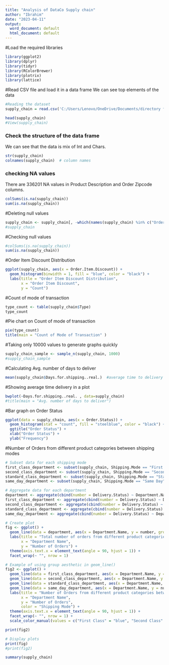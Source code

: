 ---
title: "Analysis of DataCo Supply chain"
author: "Ibrahim"
date: "2023-04-11"
output:
  word_document: default
  html_document: default
---


#Load the required libraries
```{r}
library(ggplot2)
library(dplyr)
library(tidyr)
library(RColorBrewer)
library(plotrix)
library(lattice)
```

#Read CSV file and load it in a data frame
We can see top elements of the data
```{r}
#Reading the dataset
supply_chain = read.csv('C:/Users/Lenovo/OneDrive/Documents/directory files/DataCoSupplyChainDataset.csv')

head(supply_chain)
#View(supply_chain)
```

### Check the structure of the data frame
We can see that the data is mix of Int and Chars.
```{r}
str(supply_chain)
colnames(supply_chain)  # column names
```

### checking NA values
There are 336201 NA values in Product Description and 
Order Zipcode columns.
```{r}
colSums(is.na(supply_chain))
sum(is.na(supply_chain))

```
#Deleting null values
```{r}
supply_chain <- supply_chain[, -which(names(supply_chain) %in% c("Order.Zipcode", "Product.Description"))]
#supply_chain
```

#Checking null values
```{r}
#colSums(is.na(supply_chain))
sum(is.na(supply_chain))
```

#Order Item Discount Distribution
```{r}
ggplot(supply_chain, aes(x = Order.Item.Discount)) +
  geom_histogram(binwidth = 1, fill = "blue", color = "black") +
  labs(title = "Order Item Discount Distribution",
       x = "Order Item Discount",
       y = "Count")
```

#Count of mode of transaction
```{r}
type_count <- table(supply_chain$Type)
type_count
```

#Pie chart on Count of mode of transaction
```{r}
pie(type_count)
title(main = "Count of Mode of Transaction" )
```

#Taking only 10000 values to generate graphs quickly
```{r}
supply_chain_sample <- sample_n(supply_chain, 1000)
#supply_chain_sample
```

#Calculating Avg. number of days to deliver
```{r}
mean(supply_chain$Days.for.shipping..real.)  #average time to delivery is 3-4 days
```

#Showing average time delivery in a plot
```{r}
bwplot(~Days.for.shipping..real. , data=supply_chain)
#title(main = "Avg. number of days to deliver")
```

#Bar graph on Order Status
```{r}
ggplot(data = supply_chain, aes(x = Order.Status)) +
  geom_histogram(stat = "count", fill = "steelblue", color = "black") +
  ggtitle("Order Status") +
  xlab("Order Status") +
  ylab("Frequency")
```
#Number of Orders from different product categories between shipping modes
```{r}
# Subset data for each shipping mode
first_class_department <- subset(supply_chain, Shipping.Mode == "First Class")
second_class_department <- subset(supply_chain, Shipping.Mode == "Second Class")
standard_class_department <- subset(supply_chain, Shipping.Mode == "Standard Class")
same_day_department <- subset(supply_chain, Shipping.Mode == "Same Day")

# Aggregate data for each department
department <- aggregate(cbind(number = Delivery.Status) ~ Department.Name, data = supply_chain, FUN = function(x) length(x))
first_class_department <- aggregate(cbind(number = Delivery.Status) ~ Department.Name, data = first_class_department, FUN = function(x) length(x))
second_class_department <- aggregate(cbind(number = Delivery.Status) ~ Department.Name, data = second_class_department, FUN = function(x) length(x))
standard_class_department <- aggregate(cbind(number = Delivery.Status) ~ Department.Name, data = standard_class_department, FUN = function(x) length(x))
same_day_department <- aggregate(cbind(number = Delivery.Status) ~ Department.Name, data = same_day_department, FUN = function(x) length(x))

# Create plot
fig <- ggplot() +
  geom_line(data = department, aes(x = Department.Name, y = number, group = 1), size = 1) +
  labs(title = "Total number of orders from different product categories",
       x = "Department Name",
       y = "Number of Orders") +
  theme(axis.text.x = element_text(angle = 90, hjust = 1)) +
  facet_wrap(~ "", nrow = 1)

# Example of using group aesthetic in geom_line()
fig2 <- ggplot() +
  geom_line(data = first_class_department, aes(x = Department.Name, y = number, color = "First Class", group = 1), size = 1) +
  geom_line(data = second_class_department, aes(x = Department.Name, y = number, color = "Second Class", group = 1), size = 1) +
  geom_line(data = standard_class_department, aes(x = Department.Name, y = number, color = "Standard Class", group = 1), size = 1) +
  geom_line(data = same_day_department, aes(x = Department.Name, y = number, color = "Same Day", group = 1), size = 1) +
  labs(title = "Number of Orders from different product categories between shipping modes",
       x = "Department Name",
       y = "Number of Orders",
       color = "Shipping Mode") +
  theme(axis.text.x = element_text(angle = 90, hjust = 1)) +
  facet_wrap(~ "", nrow = 1) +
  scale_color_manual(values = c("First Class" = "blue", "Second Class" = "green", "Standard Class" = "red", "Same Day" = "purple"))

print(fig2)

# Display plots
print(fig)
#print(fig2)
```

```{r}
summary(supply_chain)
```


